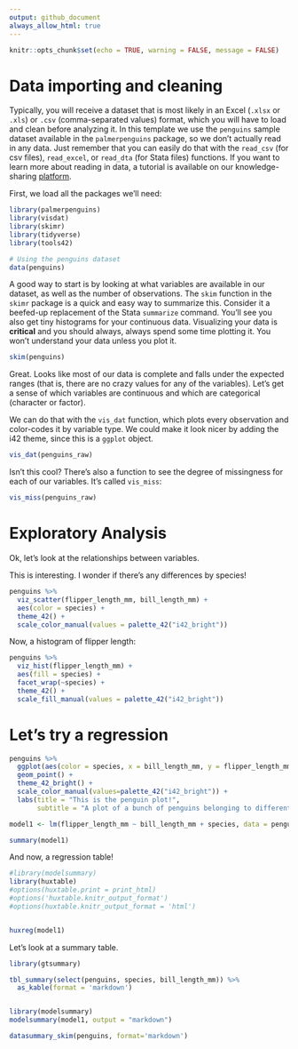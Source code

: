 ```yaml
---
output: github_document
always_allow_html: true
---
```




```r
knitr::opts_chunk$set(echo = TRUE, warning = FALSE, message = FALSE)

```


# Data importing and cleaning

Typically, you will receive a dataset that is most likely in an Excel (`.xlsx` or `.xls`) or `.csv` (comma-separated values) format, which you will have to load and clean before analyzing it. In this template we use the `penguins` sample dataset available in the `palmerpenguins` package, so we don't actually read in any data. Just remember that you can easily do that with the `read_csv` (for csv files), `read_excel`, or `read_dta` (for Stata files) functions. If you want to learn more about reading in data, a tutorial is available on our knowledge-sharing [platform](https://kyso.io/dashboard?s=data&team=ideas42data). 

First, we load all the packages we'll need:

```r

library(palmerpenguins)
library(visdat)
library(skimr)
library(tidyverse)
library(tools42)

# Using the penguins dataset
data(penguins)

```

A good way to start is by looking at what variables are available in our dataset, as well as the number of observations. The `skim` function in the `skimr` package is a quick and easy way to summarize this. Consider it a beefed-up replacement of the Stata `summarize` command. You'll see you also get tiny histograms for your continuous data. Visualizing your data is **critical** and you should always, always spend some time plotting it. You won't understand your data unless you plot it.

```r

skim(penguins)

```

Great. Looks like most of our data is complete and falls under the expected ranges (that is, there are no crazy values for any of the variables). Let's get a sense of which variables are continuous and which are categorical (character or factor). 

We can do that with the `vis_dat` function, which plots every observation and color-codes it by variable type. We could make it look nicer by adding the i42 theme, since this is a `ggplot` object.

```r

vis_dat(penguins_raw) 

```

Isn't this cool? There's also a function to see the degree of missingness for each of our variables. It's called `vis_miss`:

```r

vis_miss(penguins_raw) 

```

# Exploratory Analysis

Ok, let's look at the relationships between variables. 

This is interesting. I wonder if there's any differences by species!

```r

penguins %>%
  viz_scatter(flipper_length_mm, bill_length_mm) +
  aes(color = species) +
  theme_42() +
  scale_color_manual(values = palette_42("i42_bright"))


```

Now, a histogram of flipper length:


```r

penguins %>%
  viz_hist(flipper_length_mm) +
  aes(fill = species) +
  facet_wrap(~species) +
  theme_42() +
  scale_fill_manual(values = palette_42("i42_bright"))


```

# Let's try a regression

```r

penguins %>%
  ggplot(aes(color = species, x = bill_length_mm, y = flipper_length_mm)) +
  geom_point() +
  theme_42_bright() +
  scale_color_manual(values=palette_42("i42_bright")) +
  labs(title = "This is the penguin plot!",
       subtitle = "A plot of a bunch of penguins belonging to different species")


```


```r

model1 <- lm(flipper_length_mm ~ bill_length_mm + species, data = penguins)

summary(model1)

```

And now, a regression table!

```r
#library(modelsummary)
library(huxtable)
#options(huxtable.print = print_html)
#options('huxtable.knitr_output_format')
#options(huxtable.knitr_output_format = 'html')


huxreg(model1)

```


Let's look at a summary table.

```r
library(gtsummary)

tbl_summary(select(penguins, species, bill_length_mm)) %>%
  as_kable(format = 'markdown')



```


```r
library(modelsummary)
modelsummary(model1, output = "markdown")

```


```r
datasummary_skim(penguins, format='markdown')

```
